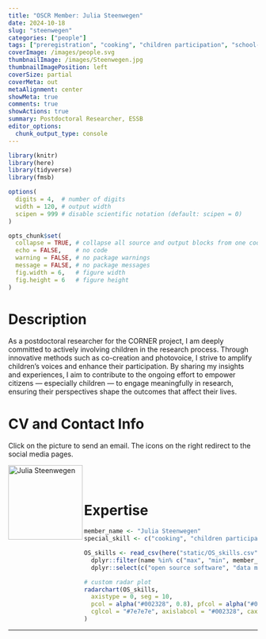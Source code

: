```yaml
---
title: "OSCR Member: Julia Steenwegen"
date: 2024-10-18
slug: "steenwegen"
categories: ["people"]
tags: ["preregistration", "cooking", "children participation", "school-essb"] # top 3 categories + unique + school
coverImage: /images/people.svg
thumbnailImage: /images/Steenwegen.jpg
thumbnailImagePosition: left
coverSize: partial
coverMeta: out
metaAlignment: center
showMeta: true
comments: true
showActions: true
summary: Postdoctoral Researcher, ESSB
editor_options: 
  chunk_output_type: console
---
```


```r

library(knitr)
library(here)
library(tidyverse)
library(fmsb)

options(
  digits = 4,  # number of digits
  width = 120, # output width
  scipen = 999 # disable scientific notation (default: scipen = 0)
)

opts_chunk$set(
  collapse = TRUE, # collapse all source and output blocks from one code chunk into a single block
  echo = FALSE,    # no code
  warning = FALSE, # no package warnings
  message = FALSE, # no package messages
  fig.width = 6,   # figure width
  fig.height = 6   # figure height
)

```

# Description

As a postdoctoral researcher for the CORNER project, I am deeply committed to actively involving children in the research process. Through innovative methods such as co-creation and photovoice, I strive to amplify children's voices and enhance their participation. By sharing my insights and experiences, I aim to contribute to the ongoing effort to empower citizens — especially children — to engage meaningfully in research, ensuring their perspectives shape the outcomes that affect their lives.

# CV and Contact Info

Click on the picture to send an email. The icons on the right redirect to the social media pages.

<!-- EMAIL -->
<p>
  <a href="mailto:steenwegen@essb.eur.nl">
  <img border="0" alt="Julia Steenwegen" src="/images/Steenwegen.jpg" width="150" height="150" align="left">
  </a>
</p>

<!-- ORCID -->
<p align="center">
  <a href="https://orcid.org/0000-0001-6743-9788" class="ai ai-orcid fa-2x" style="color:#000000;">
  </a>
</p>

<!-- LINKEDIN -->
<p align="center">
  <a href="https://www.linkedin.com/in/julia-steenwegen/" class="fa fa-linkedin fa-2x" style="color:#000000;">
  </a>
</p>

<BR><BR>

# Expertise

```r

member_name <- "Julia Steenwegen"
special_skill <- c("cooking", "children participation")

OS_skills <- read_csv(here("static/OS_skills.csv")) %>%
  dplyr::filter(name %in% c("max", "min", member_name)) %>%
  dplyr::select(c("open source software", "data management", "data sharing", "reproducible analysis", all_of(special_skill), "open access", "preregistration"))

# custom radar plot
radarchart(OS_skills,
  axistype = 0, seg = 10,
  pcol = alpha("#002328", 0.8), pfcol = alpha("#00B969", 0.6), plwd = 4, centerzero = TRUE, # polygon
  cglcol = "#7e7e7e", axislabcol = "#002328", caxislabels = seq(0, 10, 2), cglwd = 0.8 # grid
)

```

***


